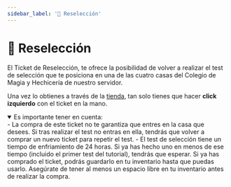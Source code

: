 ```yaml
---
sidebar_label: '🔁 Reselección'
---
```


# 🔁 Reselección

El Ticket de Reselección, te ofrece la posibilidad de volver a realizar el test de selección que te posiciona en una de las cuatro casas del Colegio de Magia y Hechicería de nuestro servidor.

Una vez lo obtienes a través de la <a href="https://tienda.alohomora.es/category/216483" target="_blank">tienda</a>, tan solo tienes que hacer **click izquierdo** con el ticket en la mano.

<details className="transparent" open>
    <summary>
        Es importante tener en cuenta:
    </summary>
        - La compra de este ticket no te garantiza que entres en la casa que desees. Si tras realizar el test no entras en ella, tendrás que volver a comprar un nuevo ticket para repetir el test.
        - El test de selección tiene un tiempo de enfriamiento de 24 horas. Si ya has hecho uno en menos de ese tiempo (incluido el primer test del tutorial), tendrás que esperar. Si ya has comprado el ticket, podrás guardarlo en tu inventario hasta que puedas usarlo.
<Admonition type="red" title="Se requiere tener espacio en el inventario">
Asegúrate de tener al menos un espacio libre en tu inventario antes de realizar la compra.
</Admonition>
</details>